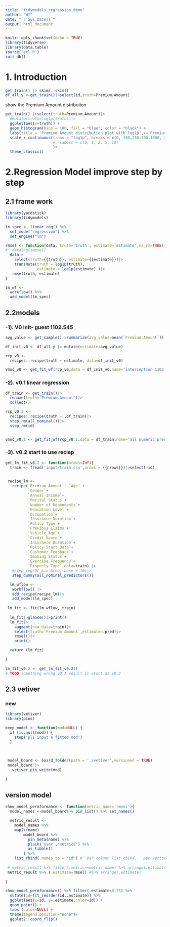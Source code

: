 ---
title: "tidymodels_regression_demo"
author: "WY"
date: "`r Sys.Date()`"
output: html_document
---

```{r setup, include=FALSE}
knitr::opts_chunk$set(echo = TRUE)
library(tidyverse)
library(data.table)
source('etl.R')
init_db()
```

# 1. Introduction
```{r,cache=TRUE}
get_train() |> skimr::skim()
df_all_y <-get_train()|>select(id,truth=Premium.Amount)
```

show the Premium Amount distribution
```{r}
get_train() |>select(truth=Premium.Amount)|>
  #mutate(truth=log1p(truth))|>
  ggplot(aes(x=truth)) +
  geom_histogram(bins = 100, fill = "blue", color = "black") +
  labs(title = 'Premium Amount distribution plot with log1p',x='Premium Amount')+
  scale_x_continuous(trans = "log1p", breaks = c(0, 100,250,500,1000, 2000, 4000, 6000) 
                     #, labels = c(0, 1, 2, 5, 10) 
                     )+
  theme_classic()
```


# 2.Regression Model improve step by step
## 2.1 frame work
```{r}
library(yardstick)
library(tidymodels)

lm_spec <- linear_reg() %>%
  set_mode("regression") %>%
  set_engine("lm")

rmsel <- function(data, truth='truth', estimate='estimate',na_rm=TRUE){
#  data|>glimpse()
  data|>
    select(truth={{truth}}, estimate={{estimate}})|>
    transmute(truth = log1p(truth),
              estimate = log1p(estimate) )|>
   rmse(truth, estimate) 
}

lm_wf <-
  workflow() %>% 
  add_model(lm_spec)
```

## 2.2models
### -1). V0 init- guest 1102.545
```{r}
avg_value <- get_sample()|>summarize(avg_value=mean(`Premium.Amount`))|>pull(avg_value)

df_init_v0 <- df_all_y |> mutate(estimate=avg_value)

rcp_v0 <- 
  recipes::recipe(truth ~ estimate, data=df_init_v0)

vmod_v0 <- get_fit_wf(rcp_v0,data = df_init_v0,name='interception 1102.545')
```

### -2). v0.1 linear regression
```{r}
df_train <- get_train()|>
  rename(truth='Premium.Amount')|>
  collect()

rcp_v0.1 <- 
  recipes::recipe(truth ~.,df_train)|>
  step_rm(all_nominal())|>
  step_rm(id)


vmod_v0.1 <- get_fit_wf(rcp_v0.1,data = df_train,name='all numeric predictor')

```
### -3). v0.2 start to use reciep

```{r}

get_lm_fit_v0.2 <- function(nrows=Inf){
  train <- fread('input/train.csv',nrows = {{nrows}})|>select(-id)

 
 recipe_lm <-
   recipe(`Premium Amount`~ `Age` +
          `Gender`+
          `Annual Income`+
          `Marital Status`+
          `Number of Dependents`+
          `Education Level`+
          `Occupation`+
          `Insurance Duration`+
          `Policy Type`+
          `Previous Claims`+
          `Vehicle Age`+
          `Credit Score`+
          `Insurance Duration`+
          `Policy Start Date`+
          `Customer Feedback`+
          `Smoking Status`+
          `Exercise Frequency`+
          `Property Type`,data=train) |>
   #step_log(Gr_Liv_Area, base = 10)|>
   step_dummy(all_nominal_predictors())

  lm_wflow <-
   workflow() |>
   add_recipe(recipe_lm)|>
   add_model(lm_spec) 
            
 lm_fit <- fit(lm_wflow, train)
 
  lm_fit|>glance()|>print()
  lm_fit|>
    augment(new_data=train)|>
    select(truth=`Premium Amount`,estimate=.pred)|>
    rmsel()|>
    print()

  return (lm_fit)
  
}

lm_fit_v0.2 <- get_lm_fit_v0.2()
# TODO something wrong v0.1 result is exact as v0.2
```


## 2.3 vetiver
### new 
```{r}
library(vetiver)
library(pins)

keep_model <- function(mod=NULL) {
  if (is.null(mod)) {
    stop('pls input a fitted mod')
  }
  

   
 model_board <- board_folder(path = './vetiver',versioned = TRUE)
 model_board |>
   vetiver_pin_write(mod) 
  
}
```

## version model

```{r}

show_model_permformance <- function(metric_name='rmsel'){
  model_names <-model_board%>% pin_list() %>% set_names()

  metric_result <- 
    model_names %>% 
    map(\(name)  
        model_board %>%  
          pin_meta(name) %>% 
          pluck('user','metrics') %>%
          as_tibble()
        ) %>%
    list_rbind( names_to = "id") #  per column list_cbind,   per vector list_c
  
 # metric_result %>% filter(.metric==metric_name) %>% arrange(.estimate)
 metric_result %>% (.estimate=rmsel) #%>% arrange(.estimate)
    
}

show_model_permformance() %>% filter(.estimate<0.75) %>%
  mutate(id=fct_reorder(id,.estimate)) %>%
  ggplot(aes(x=id, y=.estimate,color=id)) +
  geom_point() +
  labs (color=NULL) +
  theme(legend.position="none")+
  ggplot2::coord_flip()
  
  
```

